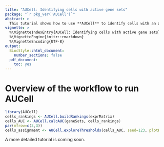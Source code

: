 ```yaml
---
title: "AUCell: Identifying cells with active gene sets"
package: "`r pkg_ver('AUCell')`"
abstract: >
  This tutorial shows how to use **AUCell** to identify cells with an active 'gene set' (i.e. a gene signature...) in single-cell RNA-seq data. 
vignette: >
  %\VignetteIndexEntry{AUCell: Identifying cells with active gene sets}
  %\VignetteEngine{knitr::rmarkdown}
  %\VignetteEncoding{UTF-8}
output: 
  BiocStyle::html_document:
    number_sections: false
  pdf_document:
    toc: yes
---
```


# Overview of the workflow to run AUCell
```r
library(AUCell)
cells_rankings <- AUCell.buildRankings(exprMatrix)
cells_AUC <- AUCell.calcAUC(geneSets, cells_rankings)
par(mfrow=c(3,3))
cells_assignment <- AUCell.exploreThresholds(cells_AUC, seed=123, plotHist=TRUE, nCores=1, assign=TRUE)
```

A more detailed tutorial is coming soon.
